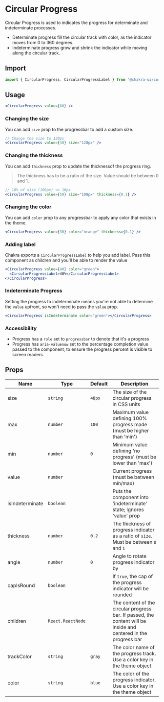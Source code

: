 
<SEO
  title="Circular Progress"
  description="Circular Progress is used to indicates the progress for determinate and
indeterminate processes."
/>

# Circular Progress

Circular Progress is used to indicates the progress for determinate and
indeterminate processes.

- Determinate progress fill the circular track with color, as the indicator
  moves from 0 to 360 degrees.
- Indeterminate progress grow and shrink the indicator while moving along the
  circular track.

## Import

```js
import { CircularProgress, CircularProgressLabel } from "@chakra-ui/core";
```

## Usage

```jsx
<CircularProgress value={80} />
```

### Changing the size

You can add `size` prop to the progressbar to add a custom size.

```jsx
// Change the size to 120px
<CircularProgress value={30} size="120px" />
```

### Changing the thickness

You can add `thickness` prop to update the thicknessof the progress ring.

> The thickness has to be a ratio of the size. Value should be between 0 and 1.

```jsx
// 10% of size (100px) => 10px
<CircularProgress value={59} size="100px" thickness={0.1} />
```

### Changing the color

You can add `color` prop to any progressbar to apply any color that exists in
the theme.

```jsx
<CircularProgress value={30} color="orange" thickness={0.1} />
```

### Adding label

Chakra exports a `CircularProgressLabel` to help you add label. Pass this
component as children and you'll be able to render the value

```jsx
<CircularProgress value={40} color="green">
  <CircularProgressLabel>40%</CircularProgressLabel>
</CircularProgress>
```

### Indeterminate Progress

Setting the progress to indeterminate means you're not able to determine the
`value` upfront, so won't need to pass the `value` prop.

```jsx
<CircularProgress isIndeterminate color="green"></CircularProgress>
```

### Accessibility

- Progress has a `role` set to `progressbar` to denote that it's a progress
- Progress has `aria-valuenow` set to the percentage completion value passed to
  the component, to ensure the progress percent is visible to screen readers.

## Props

| Name            | Type              | Default | Description                                                                                                      |
| --------------- | ----------------- | ------- | ---------------------------------------------------------------------------------------------------------------- |
| size            | `string`          | `48px`  | The size of the circular progress in CSS units                                                                   |
| max             | `number`          | `100`   | Maximum value defining 100% progress made (must be higher than 'min')                                            |
| min             | `number`          | `0`     | Minimum value defining 'no progress' (must be lower than 'max')                                                  |
| value           | `number`          |         | Current progress (must be between min/max)                                                                       |
| isIndeterminate | `boolean`         |         | Puts the component into 'indeterminate' state; Ignores 'value' prop                                              |
| thickness       | `number`          | `0.2`   | The thickness of progress indicator as a ratio of `size`. Must be between `0` and `1`                            |
| angle           | `number`          | `0`     | Angle to rotate progress indicator by                                                                            |
| capIsRound      | `boolean`         |         | If `true`, the cap of the progress indicator will be rounded                                                     |
| children        | `React.ReactNode` |         | The content of the circular progress bar. If passed, the content will be inside and centered in the progress bar |
| trackColor      | `string`          | `gray`  | The color name of the progress track. Use a color key in the theme object                                        |
| color           | `string`          | `blue`  | The color of the progress indicator. Use a color key in the theme object                                         |
